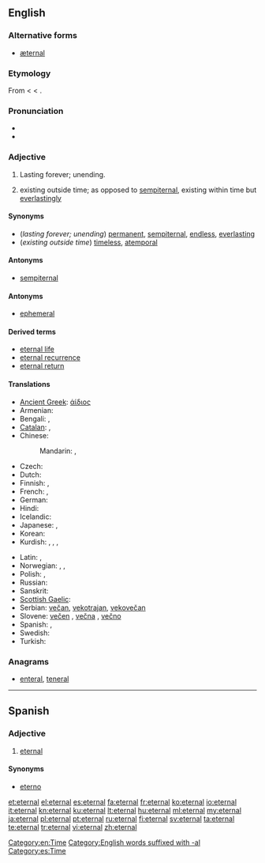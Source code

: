 ==English==

===Alternative forms===
* [[æternal]] {{qualifier|chiefly archaic}}

===Etymology===
From {{etyl|LL.|en}} {{term|aeternalis|lang=la}} < {{etyl|la}} {{term|aeternus||eternal|lang=la}} < {{term|aevum||age|lang=la}}.

===Pronunciation===
* {{audio|en-us-eternal.ogg|Audio (US)}}
* {{rhymes|ɜː(r)nəl}}

===Adjective===
{{en-adj|-}}

# Lasting forever; unending.
# {{philosophy}} existing outside time; as opposed to [[sempiternal]], existing within time but [[everlastingly]]

====Synonyms====
* (''lasting forever; unending'') [[permanent]], [[sempiternal]], [[endless]], [[everlasting]]
* (''existing outside time'') [[timeless]], [[atemporal]]

====Antonyms====
* [[sempiternal]]

====Antonyms====
* [[ephemeral]]

====Derived terms====
* [[eternal life]]
* [[eternal recurrence]]
* [[eternal return]]

====Translations====
{{trans-top|lasting forever}}
* [[Ancient Greek]]: [[άίδιος]]
* Armenian: {{t|hy|հավերժական|tr=haveržakan|sc=Armn}}
* Bengali: {{t|bn|অনন্ত|sc=Beng|xs=Bengali}}, {{t|bn|অমর|sc=Beng|xs=Bengali}}
* [[Catalan]]: {{t|ca|etern|m}},  {{t-|ca|eterna|f}}
* Chinese:
*: Mandarin: {{t-|cmn|永遠|sc=Hani}},  {{t-|cmn|永远|tr=yǒngyuǎn|sc=Hani}}
* Czech: {{t-|cs|věčný|m}}
* Dutch: {{t+|nl|eeuwig}}
* Finnish: {{t+|fi|ikuinen}}, {{t-|fi|päättymätön}}
* French: {{t+|fr|éternel|m}}, {{t+|fr|éternelle|f}}
* German: {{t+|de|ewig}}
* Hindi: {{t|hi|सनातन|m|tr=sanaatan|sc=Deva}}
* Icelandic: {{t|is|eilífur}}
* Japanese: {{t+|ja|永遠|alt=永遠の|tr=えいえんの, eien-no}},  {{t-|ja|永久|alt=永久の|tr=えいきゅうの, eikyū-no}}
* Korean: {{t|ko|영원히|sc=Kore}}
* Kurdish: {{t+|ku|ebedî}}, {{t+|ku|herherî}}, {{t+|ku|hetahetayî}}, {{t+|ku|bêdawî}}
{{trans-mid}}
* Latin: {{t+|la|aeternus|m}}, {{t-|la|aeterna|f}}
* Norwegian: {{t+|no|evig}},  {{t|no|endeløs}},  {{t|no|evinnelig}}
* Polish: {{t|pl|wieczny|m}}, {{t|pl|wieczysty|m}}
* Russian: {{t+|ru|вечный|tr=véčnyj}}
* Sanskrit: {{t|sa|सनातन|xs=Sanskrit}}
* [[Scottish Gaelic]]: {{t-|gd|maireannach|xs=Scottish Gaelic}}
* Serbian: [[večan]], [[vekotrajan]], [[vekovečan]]
* Slovene: [[večen]] {{m}}, [[večna]] {{f}}, [[večno]] {{n}}
* Spanish: {{t+|es|eterno}}, {{t+|es|eternal}}
* Swedish: {{t+|sv|evig}}
* Turkish: {{t+|tr|sonsuz}}
{{trans-bottom}}

===Anagrams===
* [[enteral#English|enteral]], [[teneral#English|teneral]]

[[Category:en:Time]]

----

==Spanish==

===Adjective===
{{es-adj}}

# [[#English|eternal]]

====Synonyms====
* [[eterno]]

[[Category:English words suffixed with -al]]
[[Category:es:Time]]

[[et:eternal]]
[[el:eternal]]
[[es:eternal]]
[[fa:eternal]]
[[fr:eternal]]
[[ko:eternal]]
[[io:eternal]]
[[it:eternal]]
[[kn:eternal]]
[[ku:eternal]]
[[lt:eternal]]
[[hu:eternal]]
[[ml:eternal]]
[[my:eternal]]
[[ja:eternal]]
[[pl:eternal]]
[[pt:eternal]]
[[ru:eternal]]
[[fi:eternal]]
[[sv:eternal]]
[[ta:eternal]]
[[te:eternal]]
[[tr:eternal]]
[[vi:eternal]]
[[zh:eternal]]
